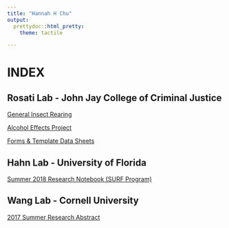 ```yaml
---
title: "Hannah H Chu"
output:
  prettydoc::html_pretty:
    theme: tactile

---
```


# INDEX

## Rosati Lab - John Jay College of Criminal Justice
[General Insect Rearing](http://HannahHChu.github.io/2018-12-13_gen_insect_rearing.html)

[Alcohol Effects Project](http://HannahHChu.github.io/2018-12-18_alcohol_effects.html)

[Forms & Template Data Sheets]()

## Hahn Lab - University of Florida
[Summer 2018 Research Notebook (SURF Program)](https://github.com/HannahHChu/Notebooks/blob/master/SURF_Notebook_2018.md)

## Wang Lab - Cornell University
[2017 Summer Research Abstract](http://HannahHChu.github.io/2017_cornell_abstract.pdf)